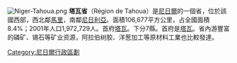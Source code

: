 {{Unreferenced|time=2020-03-25T23:50:40+00:00}}
[[File:Niger-Tahoua.png|right]]
'''塔瓦省'''（Région de Tahoua）是[[尼日爾|尼日爾]]的一個省，位於該國西部，西北鄰[[馬里|馬里]]，南鄰[[尼日利亞|尼日利亞]]。面積106,677平方公里，占全國面積8.4%；2001年人口1,972,729人。首府[[塔瓦|塔瓦]]。下分7縣。首府是[[塔瓦|塔瓦]]。省內游豐富的磷矿、锡石等矿业资源，阿拉伯树胶、洋葱加工等原材料工業也比較發達。

{{niger-geo-stub}}
{{commonscat}}
{{coord|display=title}}
{{normdaten}}
{{DEFAULTSORT:Tahoua}}
[[Category:尼日爾行政區劃|Category:尼日爾行政區劃]]